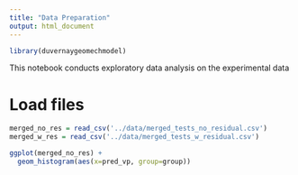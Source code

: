 ```yaml
---
title: "Data Preparation"
output: html_document
---
```


```r
library(duvernaygeomechmodel)
```

This notebook conducts exploratory data analysis on the experimental data

# Load files

```r
merged_no_res = read_csv('../data/merged_tests_no_residual.csv')
merged_w_res = read_csv('../data/merged_tests_w_residual.csv')
```

```r
ggplot(merged_no_res) +
  geom_histogram(aes(x=pred_vp, group=group))
```
